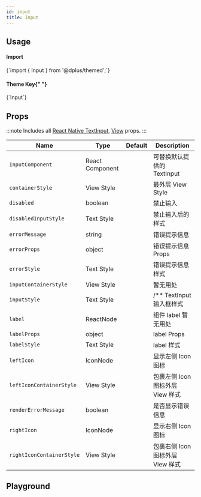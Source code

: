 ```yaml
---
id: input
title: Input
---
```



<IconsStyle />

## Usage

<div class="row inline-flex-center">
  <div class="col col--3">
    <h4>Import</h4>
  </div>
  <div class="col col--9">
    <CodeBlock>{`import { Input } from '@dplus/themed';`}</CodeBlock>
  </div>
  <div class="col col--3">
    <h4>
      Theme Key{" "}
      <a href="../customizing#using-themeprovider">
        <BiInfoCircle />
      </a>
    </h4>
  </div>
  <div class="col col--9">
    <CodeBlock>{`Input`}</CodeBlock>
  </div>
</div>

<Usage />

## Props

:::note
Includes all [React Native TextInput](https://reactnative.dev/docs/textinput#props), [View](https://reactnative.dev/docs/view#props) props.
:::

<div class='table-responsive'>

| Name                      | Type            | Default | Description                      |
| ------------------------- | --------------- | ------- | -------------------------------- |
| `InputComponent`          | React Component |         | 可替换默认提供的 TextInput       |
| `containerStyle`          | View Style      |         | 最外层 View Style                |
| `disabled`                | boolean         |         | 禁止输入                         |
| `disabledInputStyle`      | Text Style      |         | 禁止输入后的样式                 |
| `errorMessage`            | string          |         | 错误提示信息                     |
| `errorProps`              | object          |         | 错误提示信息 Props               |
| `errorStyle`              | Text Style      |         | 错误提示信息样式                 |
| `inputContainerStyle`     | View Style      |         | 暂无用处                         |
| `inputStyle`              | Text Style      |         | /\*\* TextInput 输入框样式       |
| `label`                   | ReactNode       |         | 组件 label 暂无用处              |
| `labelProps`              | object          |         | label Props                      |
| `labelStyle`              | Text Style      |         | label 样式                       |
| `leftIcon`                | IconNode        |         | 显示左侧 Icon 图标               |
| `leftIconContainerStyle`  | View Style      |         | 包裹左侧 Icon 图标外层 View 样式 |
| `renderErrorMessage`      | boolean         |         | 是否显示错误信息                 |
| `rightIcon`               | IconNode        |         | 显示右侧 Icon 图标               |
| `rightIconContainerStyle` | View Style      |         | 包裹右侧 Icon 图标外层 View 样式 |

</div>

## Playground

<Play />
